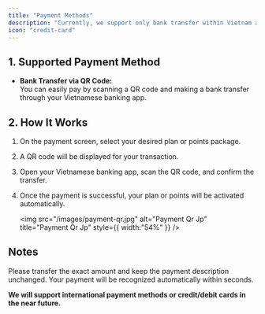 ```yaml
---
title: "Payment Methods"
description: "Currently, we support only bank transfer within Vietnam as our payment method."
icon: "credit-card"
---
```


## 1. Supported Payment Method

- **Bank Transfer via QR Code:**\
  You can easily pay by scanning a QR code and making a bank transfer through your Vietnamese banking app.

## 2. How It Works

1. On the payment screen, select your desired plan or points package.
2. A QR code will be displayed for your transaction.
3. Open your Vietnamese banking app, scan the QR code, and confirm the transfer.
4. Once the payment is successful, your plan or points will be activated automatically.

   <img
     src="/images/payment-qr.jpg"
     alt="Payment Qr Jp"
     title="Payment Qr Jp"
     style={{ width:"54%" }}
   />

## Notes

Please transfer the exact amount and keep the payment description unchanged. Your payment will be recognized automatically within seconds.

**We will support international payment methods or credit/debit cards in the near future.**